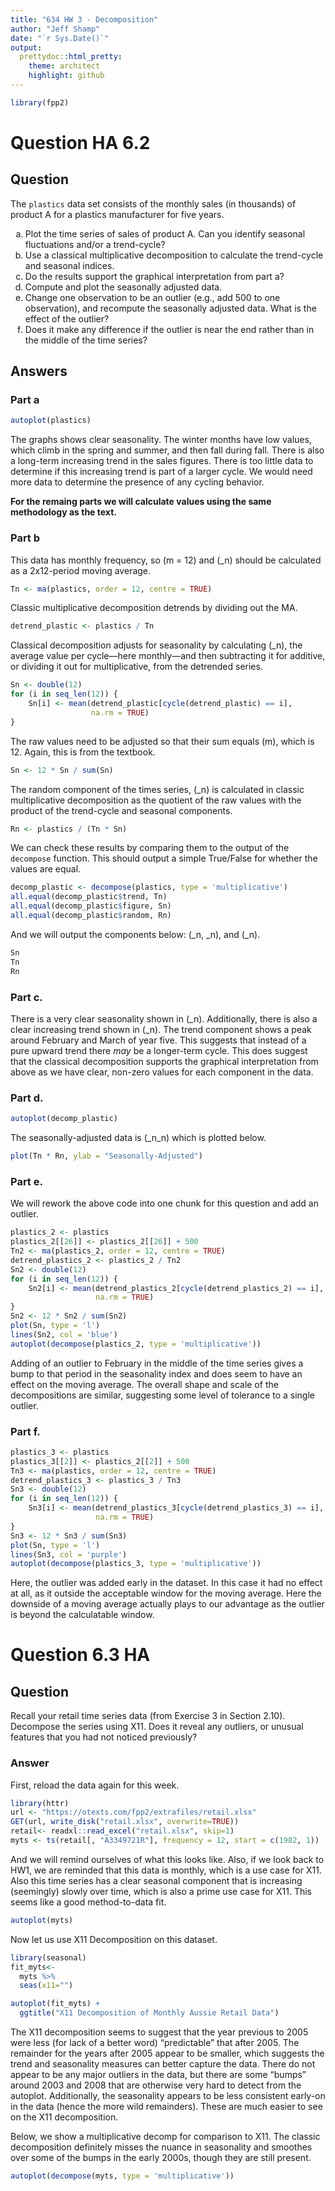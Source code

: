 ```yaml
---
title: "634 HW 3 - Decomposition"
author: "Jeff Shamp"
date: "`r Sys.Date()`"
output:
  prettydoc::html_pretty:
    theme: architect
    highlight: github
---
```


```r
library(fpp2)
```



# Question HA 6.2
## Question
The `plastics` data set consists of the monthly sales (in thousands) of product
A for a plastics manufacturer for five years.

 a. Plot the time series of sales of product A. Can you identify seasonal
 fluctuations and/or a trend-cycle?
 b. Use a classical multiplicative decomposition to calculate the trend-cycle
 and seasonal indices.
 c. Do the results support the graphical interpretation from part a?
 d. Compute and plot the seasonally adjusted data.
 e. Change one observation to be an outlier (e.g., add 500 to one observation),
 and recompute the seasonally adjusted data. What is the effect of the outlier?
 f. Does it make any difference if the outlier is near the end rather than in
 the middle of the time series?
 
  
## Answers
### Part a

```r
autoplot(plastics)
```

The graphs shows clear seasonality. The winter months have low values, which
climb in the spring and summer, and then fall during fall. There is also a
long-term increasing trend in the sales figures. There is too little
data to determine if this increasing trend is part of a larger cycle. We would need 
more data to determine the presence of any cycling behavior. 

**For the remaing parts we will calculate values using the same methodology as the text.**

### Part b

This data has monthly frequency, so \(m = 12\) and \(\hat{T}_n\) should be
calculated as a 2x12-period moving average.

```r
Tn <- ma(plastics, order = 12, centre = TRUE)
```

Classic multiplicative decomposition detrends by dividing out the MA. 

```r
detrend_plastic <- plastics / Tn
```

Classical decomposition adjusts for seasonality by calculating \(\hat{S}_n\),
the average value per cycle---here monthly---and then subtracting it for
additive, or dividing it out for multiplicative, from the detrended series.

```r
Sn <- double(12)
for (i in seq_len(12)) {
    Sn[i] <- mean(detrend_plastic[cycle(detrend_plastic) == i],
                  na.rm = TRUE)
}
```

The raw values need to be adjusted so that their sum equals \(m\), which is 12.
Again, this is from the textbook.

```r
Sn <- 12 * Sn / sum(Sn)
```

The random component of the times series, \(\hat{R}_n\) is calculated in 
classic multiplicative decomposition as the quotient of the raw values with
the product of the trend-cycle and seasonal components.

```r
Rn <- plastics / (Tn * Sn)
```

We can check these results by comparing them to the output of the `decompose`
function. This should output a simple True/False for whether the values are equal.

```r
decomp_plastic <- decompose(plastics, type = 'multiplicative')
all.equal(decomp_plastic$trend, Tn)
all.equal(decomp_plastic$figure, Sn)
all.equal(decomp_plastic$random, Rn)
```

And we will output the components below: \(\hat{S}_n,
\hat{T}_n\), and \(\hat{R}_n\).

```r
Sn
Tn
Rn
```


### Part c.

There is a very clear seasonality shown in \(\hat{S}_n\). 
Additionally, there is also a clear increasing trend shown in \(\hat{T}_n\). 
The trend component shows a peak around February and March
of year five. This suggests that instead of a pure upward trend there _may_ be a
longer-term cycle. This does suggest that the classical decomposition supports the 
graphical interpretation from above as we have clear, non-zero values for each
component in the data. 

### Part d.

```r
autoplot(decomp_plastic)
```

The seasonally-adjusted data is \(\hat{T}_n\hat{R}_n\) which is plotted below.

```r
plot(Tn * Rn, ylab = "Seasonally-Adjusted")
```

### Part e.

We will rework the above code into one chunk for this question and add an outlier. 

```r
plastics_2 <- plastics
plastics_2[[26]] <- plastics_2[[26]] + 500
Tn2 <- ma(plastics_2, order = 12, centre = TRUE)
detrend_plastics_2 <- plastics_2 / Tn2
Sn2 <- double(12)
for (i in seq_len(12)) {
    Sn2[i] <- mean(detrend_plastics_2[cycle(detrend_plastics_2) == i],
                   na.rm = TRUE)
}
Sn2 <- 12 * Sn2 / sum(Sn2)
plot(Sn, type = 'l')
lines(Sn2, col = 'blue')
autoplot(decompose(plastics_2, type = 'multiplicative'))
```

Adding of an outlier to February in the middle of the time series gives a 
bump to that period in the seasonality index and does seem to have an effect 
on the moving average. The overall shape and scale of the decompositions
are similar, suggesting some level of tolerance to a single outlier. 

### Part f.

```r
plastics_3 <- plastics
plastics_3[[2]] <- plastics_2[[2]] + 500
Tn3 <- ma(plastics, order = 12, centre = TRUE)
detrend_plastics_3 <- plastics_3 / Tn3
Sn3 <- double(12)
for (i in seq_len(12)) {
    Sn3[i] <- mean(detrend_plastics_3[cycle(detrend_plastics_3) == i],
                   na.rm = TRUE)
}
Sn3 <- 12 * Sn3 / sum(Sn3)
plot(Sn, type = 'l')
lines(Sn3, col = 'purple')
autoplot(decompose(plastics_3, type = 'multiplicative'))
```

Here, the outlier was added early in the dataset. In this case it had
no effect at all, as it outside the acceptable window for the moving
average. Here the downside of a moving average actually plays to our advantage
as the outlier is beyond the calculatable window. 

 
# Question 6.3 HA
## Question

Recall your retail time series data (from Exercise 3 in Section 2.10). Decompose the series using X11. Does it reveal any outliers, or unusual features that you had not noticed previously?

### Answer

First, reload the data again for this week. 

```r
library(httr)
url <- "https://otexts.com/fpp2/extrafiles/retail.xlsx"
GET(url, write_disk("retail.xlsx", overwrite=TRUE))
retail<- readxl::read_excel("retail.xlsx", skip=1)
myts <- ts(retail[, "A3349721R"], frequency = 12, start = c(1982, 1))
```

And we will remind ourselves of what this looks like. 
Also, if we look back to HW1, we are reminded that this data is monthly, 
which is a use case for X11. Also this time series has a clear seasonal component
that is increasing (seemingly) slowly over time, which is also a prime use case
for X11. This seems like a good method-to-data fit. 

```r
autoplot(myts)
```

Now let us use X11 Decomposition on this dataset. 

```r
library(seasonal)
fit_myts<- 
  myts %>%
  seas(x11="")

autoplot(fit_myts) +
  ggtitle("X11 Decomposition of Monthly Aussie Retail Data")
```

The X11 decomposition seems to suggest that the year previous to 2005 were less (for lack of a better word)  "predictable" that after 2005. The remainder for the years after 2005 appear to be smaller, which suggests the trend and seasonality measures can better capture the data. There do not appear to be any major outliers in the data, but there are some "bumps" around 2003 and 2008 that are otherwise very hard to detect from the autoplot. Additionally, the seasonality appears to be less consistent early-on in the data (hence the more wild remainders). These are much easier to see on the X11 decomposition.

Below, we show a multiplicative decomp for comparison to X11. The classic decomposition definitely misses the nuance in seasonality and smoothes over some of the bumps in the early 2000s, though they are still present. 

```r
autoplot(decompose(myts, type = 'multiplicative'))
```



